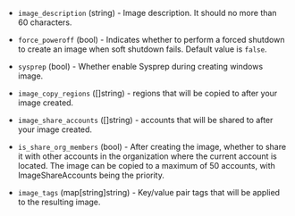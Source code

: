 <!-- Code generated from the comments of the TencentCloudImageConfig struct in builder/tencentcloud/cvm/image_config.go; DO NOT EDIT MANUALLY -->

- `image_description` (string) - Image description. It should no more than 60 characters.

- `force_poweroff` (bool) - Indicates whether to perform a forced shutdown to
  create an image when soft shutdown fails. Default value is `false`.

- `sysprep` (bool) - Whether enable Sysprep during creating windows image.

- `image_copy_regions` ([]string) - regions that will be copied to after
  your image created.

- `image_share_accounts` ([]string) - accounts that will be shared to
  after your image created.

- `is_share_org_members` (bool) - After creating the image,
  whether to share it with other accounts in the organization
  where the current account is located.
  The image can be copied to a maximum of 50 accounts,
  with ImageShareAccounts being the priority.

- `image_tags` (map[string]string) - Key/value pair tags that will be applied to the resulting image.

<!-- End of code generated from the comments of the TencentCloudImageConfig struct in builder/tencentcloud/cvm/image_config.go; -->
